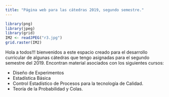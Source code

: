 ```yaml
---
title: "Página web para las cátedras 2019, segundo semestre."
---
```

```r
library(png)
library(jpeg)
library(grid)
IM2 <- readJPEG("r3.jpg")
grid.raster(IM2)
```
Hola a todos!!! bienvenidos a este espacio creado para el desarrollo curricular de algunas cátedras que tengo asignadas para el segundo semestre del 2019. Encontran material asociados con los siguientes cursos:

- Diseño de Experimentos 
- Estadística Básica
- Control Estadístico de Procesos para la tecnología de Calidad.
- Teoría de la Probabilidad y Colas.
